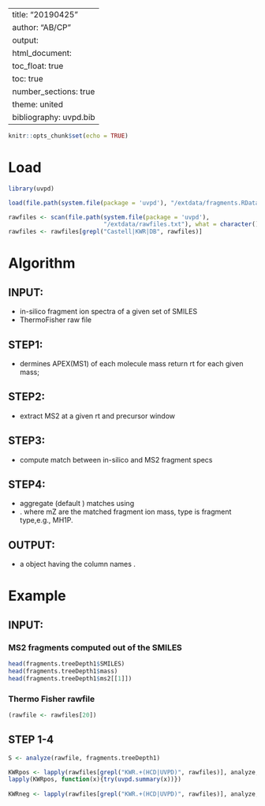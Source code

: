 
---
title: "20190425"
author: "AB/CP"
output:
  html_document:
    toc_float: true
    toc: true
    number_sections: true
    theme: united
bibliography: uvpd.bib
---


```r
knitr::opts_chunk$set(echo = TRUE)
```

# Load

```r
library(uvpd)

load(file.path(system.file(package = 'uvpd'), "/extdata/fragments.RData"))

rawfiles <- scan(file.path(system.file(package = 'uvpd'),
                           "/extdata/rawfiles.txt"), what = character())
rawfiles <- rawfiles[grepl("Castell|KWR|DB", rawfiles)]

```


# Algorithm

## INPUT:

- in-silico fragment ion spectra of a given set of SMILES 
- ThermoFisher raw file

## STEP1: 

- dermines APEX(MS1) of each molecule mass return rt for each given mass; 

## STEP2: 

- extract MS2 at a given rt and precursor window

## STEP3: 

- compute match between in-silico and MS2 fragment specs 

## STEP4: 

- aggregate (default \code{FUN=sum}) matches using
- \code{intensity ~ mZ + type + SMILES + formula}.
 where mZ are the matched fragment ion mass, type is fragment type,e.g., MH1P.

## OUTPUT: 

- a \code{data.frame} object having the column names
\code{c('mZ', 'type', 'SMILES', 'formula', 'intensity', 'rawfile',
   'scanTypeFilter', 'SMILES0', 'formula0', 'mass', 'n'}.

# Example

## INPUT:

### MS2 fragments computed out of the SMILES
```r
head(fragments.treeDepth1$SMILES)
head(fragments.treeDepth1$mass)
head(fragments.treeDepth1$ms2[[1]])
```

### Thermo Fisher rawfile

```r
(rawfile <- rawfiles[20])
```

## STEP 1-4 

```r
S <- analyze(rawfile, fragments.treeDepth1)
```



```r
KWRpos <- lapply(rawfiles[grepl("KWR.+(HCD|UVPD)", rawfiles)], analyze, smiles=ThermoUVPD_feb2019$SMILES)
lapply(KWRpos, function(x){try(uvpd.summary(x))})
    
KWRneg <- lapply(rawfiles[grepl("KWR.+(HCD|UVPD)", rawfiles)], analyze, smiles=ThermoUVPD_feb2019$SMILES, mZoffset=-1.007)
```